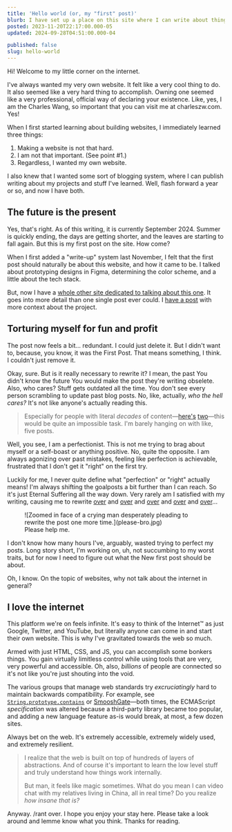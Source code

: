 ```yaml
---
title: 'Hello world (or, my "first" post)'
blurb: I have set up a place on this site where I can write about things. Now I can ramble about anything, and no one can stop me. Muahahaha.
posted: 2023-11-20T22:17:00.000-05
updated: 2024-09-28T04:51:00.000-04

published: false
slug: hello-world
---
```


Hi! Welcome to my little corner on the internet.

I've always wanted my very own website. It felt like a very cool thing to do. It also seemed like a very hard thing to accomplish. Owning one seemed like a very professional, official way of declaring your existence. Like, yes, I am the Charles Wang, so important that you can visit me at charleszw.com. Yes!

When I first started learning about building websites, I immediately learned three things:

1. Making a website is not that hard.
2. I am not that important. (See point #1.)
3. Regardless, I wanted my own website.

I also knew that I wanted some sort of blogging system, where I can publish writing about my projects and stuff I've learned. Well, flash forward a year or so, and now I have both.

## The future is the present

Yes, that's right. As of this writing, it is currently September 2024. Summer is quickly ending, the days are getting shorter, and the leaves are starting to fall again. But this is my first post on the site. How come?

When I first added a "write-up" system last November, I felt that the first post should naturally be about this website, and how it came to be. I talked about prototyping designs in Figma, determining the color scheme, and a little about the tech stack.

But, now I have a [whole other site dedicated to talking about this one](https://changelog.charleszw.com). It goes into more detail than one single post ever could. I [have a post](/posts/changelogs) with more context about the project.

## Torturing myself for fun and profit

The post now feels a bit... redundant. I could just delete it. But I didn't want to, because, you know, it was the First Post. That means something, I think. I couldn't just remove it.

Okay, sure. But is it really necessary to rewrite it? I mean, the past You didn't know the future You would make the post they're writing obselete. Also, who cares? Stuff gets outdated all the time. You don't see every person scrambling to update past blog posts. No, like, actually, _who the hell cares?_ It's not like anyone's actually reading this.

> Especially for people with literal _decades_ of content—[here's](https://gwern.net/index) [two](https://paulgraham.com/articles.html)—this would be quite an impossible task. I'm barely hanging on with like, five posts.

Well, you see, I am a perfectionist. This is not me trying to brag about myself or a self-boast or anything positive. No, quite the opposite. I am always agonizing over past mistakes, feeling like perfection is achievable, frustrated that I don't get it "right" on the first try.

Luckily for me, I never quite define what "perfection" or "right" actually means! I'm always shifting the goalposts a bit further than I can reach. So it's just Eternal Suffering all the way down. Very rarely am I satisfied with my writing, causing me to rewrite [over](https://github.com/aczw/personal-website/commit/ec5cc9b6f6da0055d940230e61f5ee8fb4d2e5d9) and [over](https://github.com/aczw/personal-website/commit/f90f32a2afcd4c15baa96e235f15d0487f37b521) and [over](https://github.com/aczw/personal-website/commit/d221398f7da1e29c2f47483448dfac2498e540ef) and [over](https://github.com/aczw/personal-website/commit/64875a61d90bbb6b4a23e9bef11d95ea97f58ef2) and [over](https://github.com/aczw/personal-website/commit/99df182aec73d763689ec34e215b58287d57094f)...

<figure>
  ![Zoomed in face of a crying man desperately pleading to rewrite the post one more
  time.](please-bro.jpg)
  <figcaption>Please help me.</figcaption>
</figure>

I don't know how many hours I've, arguably, wasted trying to perfect my posts. Long story short, I'm working on, uh, not succumbing to my worst traits, but for now I need to figure out what the New first post should be about.

Oh, I know. On the topic of websites, why not talk about the internet in general?

## I love the internet

This platform we're on feels infinite. It's easy to think of the Internet™ as just Google, Twitter, and YouTube, but literally anyone can come in and start their own website. This is why I've gravitated towards the web so much.

Armed with just HTML, CSS, and JS, you can accomplish some bonkers things. You gain virtually limitless control while using tools that are very, very powerful and accessible. Oh, also, _billions_ of people are connected so it's not like you're just shouting into the void.

The various groups that manage web standards try _excruciatingly_ hard to maintain backwards compatibility. For example, see [`String.prototype.contains`](https://github.com/mootools/mootools-core/issues/2402) or [SmooshGate](https://developer.chrome.com/blog/smooshgate/)—both times, the ECMAScript _specification_ was altered because a third-party library became too popular, and adding a new language feature as-is would break, at most, a few dozen sites.

Always bet on the web. It's extremely accessible, extremely widely used, and extremely resilient.

> I realize that the web is built on top of hundreds of layers of abstractions. And of course it's important to learn the low level stuff and truly understand how things work internally.
>
> But man, it feels like magic sometimes. What do you mean I can video chat with my relatives living in China, all in real time? Do you realize _how insane that is?_

Anyway. /rant over. I hope you enjoy your stay here. Please take a look around and lemme know what you think. Thanks for reading.
